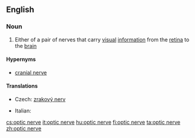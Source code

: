 ==English==

===Noun===
{{wikipedia}}
{{en-noun|sg=[[optic]] [[nerve]]}}

# {{neuroanatomy}} Either of a pair of nerves that carry [[visual]] [[information]] from the [[retina]] to the [[brain]]

====Hypernyms====
* [[cranial nerve]]

====Translations====
{{trans-top|nerve}}
* Czech: [[zrakový nerv]] {{m}}
{{trans-mid}}
* Italian: {{t|it|nervo ottico|m}}
{{trans-bottom}}

[[cs:optic nerve]]
[[it:optic nerve]]
[[hu:optic nerve]]
[[fi:optic nerve]]
[[ta:optic nerve]]
[[zh:optic nerve]]